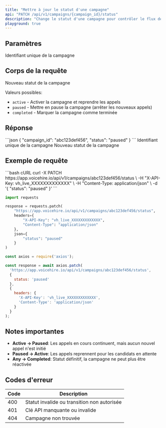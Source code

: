 ```yaml
---
title: "Mettre à jour le statut d'une campagne"
api: "PATCH /api/v1/campaigns/{campaign_id}/status"
description: "Change le statut d'une campagne pour contrôler le flux des appels"
playground: true
---
```


## Paramètres

<ParamField path="campaign_id" type="string" required>
  Identifiant unique de la campagne
</ParamField>

## Corps de la requête

<ParamField body="status" type="string" required>
  Nouveau statut de la campagne
  
  Valeurs possibles:
  - `active` - Activer la campagne et reprendre les appels
  - `paused` - Mettre en pause la campagne (arrêter les nouveaux appels)
  - `completed` - Marquer la campagne comme terminée
</ParamField>

## Réponse

<ResponseExample>
```json
{
  "campaign_id": "abc123def456",
  "status": "paused"
}
```
</ResponseExample>

<ResponseField name="campaign_id" type="string" required>
  Identifiant unique de la campagne
</ResponseField>

<ResponseField name="status" type="string" required>
  Nouveau statut de la campagne
</ResponseField>

## Exemple de requête

<CodeGroup>
```bash cURL
curl -X PATCH https://app.voicehire.io/api/v1/campaigns/abc123def456/status \
  -H "X-API-Key: vh_live_XXXXXXXXXXXXX" \
  -H "Content-Type: application/json" \
  -d '{
    "status": "paused"
  }'
```

```python Python
import requests

response = requests.patch(
    "https://app.voicehire.io/api/v1/campaigns/abc123def456/status",
    headers={
        "X-API-Key": "vh_live_XXXXXXXXXXXXX",
        "Content-Type": "application/json"
    },
    json={
        "status": "paused"
    }
)
```

```javascript Node.js
const axios = require('axios');

const response = await axios.patch(
  'https://app.voicehire.io/api/v1/campaigns/abc123def456/status',
  {
    status: 'paused'
  },
  {
    headers: {
      'X-API-Key': 'vh_live_XXXXXXXXXXXXX',
      'Content-Type': 'application/json'
    }
  }
);
```
</CodeGroup>

## Notes importantes

- **Active → Paused**: Les appels en cours continuent, mais aucun nouvel appel n'est initié
- **Paused → Active**: Les appels reprennent pour les candidats en attente
- **Any → Completed**: Statut définitif, la campagne ne peut plus être réactivée

## Codes d'erreur

| Code | Description |
|------|-------------|
| 400 | Statut invalide ou transition non autorisée |
| 401 | Clé API manquante ou invalide |
| 404 | Campagne non trouvée |